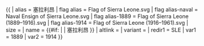 {{ {{{1<noinclude>|country showdata</noinclude>}}}
| alias = 塞拉利昂
| flag alias = Flag of Sierra Leone.svg
| flag alias-naval = Naval Ensign of Sierra Leone.svg
| flag alias-1889 = Flag of Sierra Leone (1889–1916).svg
| flag alias-1914 = Flag of Sierra Leone (1916–1961).svg
| size = {{{size|}}}
| name = {{#if: {{{name|}}} | {{{name|}}} | 塞拉利昂 }}
| altlink = {{{altlink|}}}
| variant = {{{variant|}}}
<noinclude>
| redir1 = SLE
| var1 = 1889
| var2 = 1914
</noinclude>
}}